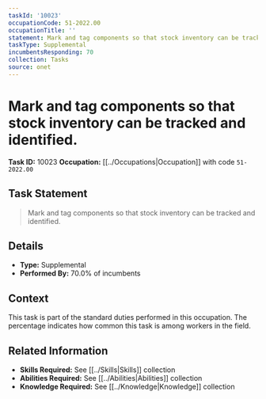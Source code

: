 ```yaml
---
taskId: '10023'
occupationCode: 51-2022.00
occupationTitle: ''
statement: Mark and tag components so that stock inventory can be tracked and identified.
taskType: Supplemental
incumbentsResponding: 70
collection: Tasks
source: onet
---
```

# Mark and tag components so that stock inventory can be tracked and identified.

**Task ID:** 10023
**Occupation:** [[../Occupations|Occupation]] with code `51-2022.00`

## Task Statement

> Mark and tag components so that stock inventory can be tracked and identified.

## Details

- **Type:** Supplemental
- **Performed By:** 70.0% of incumbents

## Context

This task is part of the standard duties performed in this occupation. The percentage indicates how common this task is among workers in the field.

## Related Information

- **Skills Required:** See [[../Skills|Skills]] collection
- **Abilities Required:** See [[../Abilities|Abilities]] collection
- **Knowledge Required:** See [[../Knowledge|Knowledge]] collection
